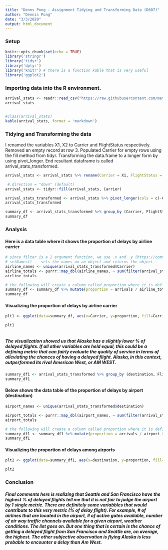 ```yaml
---
title: "Denns Pong - Assignment Tidying and Transforming Data (D607)"
author: "Dennis Pong"
date: "3/3/2020"
output: html_document
---
```



### Setup

```r
knitr::opts_chunk$set(echo = TRUE)
library('stringr')
library('tidyr')
library('dplyr')
library('knitr') # there is a function kable that is very useful
library('ggplot2')
```




### Importing data into the R environment.

```r

arrival_stats <- readr::read_csv("https://raw.githubusercontent.com/metis-macys-66898/data_607_sp2020/master/arrival_stats.csv")
arrival_stats


#class(arrival_stats)
kable(arrival_stats, format = 'markdown')
```



### Tidying and Transforming the data

I renamed the variables X1, X2 to Carrier and FlightStatus respectively. Removed an empty record at row 3. Populated Carrier for empty rows using the fill method from tidyr. Transforming the data.frame to a longer form by using pivot_longer. End resultant dataframe is called arrival_stats_transformed.
```r

arrival_stats <- arrival_stats %>% rename(Carrier = X1, FlightStatus = X2) %>% filter(!is.na(FlightStatus)) 

 #.direction = "down" (default)
arrival_stats <- tidyr::fill(arrival_stats, Carrier)

arrival_stats_transformed <- arrival_stats %>% pivot_longer(cols = c(-Carrier, -FlightStatus), names_to = "destination", values_to = "arrivals")
arrival_stats_transformed
```




```r
summary_df <- arrival_stats_transformed %>% group_by (Carrier, FlightStatus) %>% summarize_at ('arrivals', sum)
summary_df
```

### Analysis 

#### Here is a data table where it shows the proportion of delays by airline carrier

```r
# since filter is a 2 argument function, we use .x and .y (https://community.rstudio.com/t/function-argument-naming-conventions-x-vs-x/7764)
# setNames() -  sets the names on an object and returns the object
airline_names <- unique(arrival_stats_transformed$Carrier)
airline_totals <- purrr::map_dbl(airline_names, ~ sum(filter(arrival_stats_transformed, Carrier == .x)[['arrivals']])) %>% setNames(airline_names)
airline_totals

# the following will create a column called proportion where it is defined by arrivals divided by the total of the carrier from airline_totals 
summary_df <- summary_df %>% mutate(proportion = arrivals / airline_totals[Carrier])
summary_df
```

#### Visualizing the proportion of delays by airline carrier

```r
plt1 <- ggplot(data=summary_df, aes(x=Carrier, y=proportion, fill=Carrier)) + geom_bar(stat='identity', position="dodge") + ggtitle("Visualizing Proprotion of Delays between the 2 Carriers") + ylab("% of Delayed Flights")

plt1



```

##### The visualization showed us that Alaska has a slightly lower % of delayed flights. If all other variables are held equal, this could be a defining metric that can fairly evaluate the quality of service in terms of alleviating the chances of having a delayed flight. Alaska, in this context, outperformed its rival American West, or AM WEST.



```r

summary_df1 <- arrival_stats_transformed %>% group_by (destination, FlightStatus) %>% summarize_at ('arrivals', sum)
summary_df1

```

#### Below shows the data table of the proportion of delays by airport (destination)

```r

airport_names <- unique(arrival_stats_transformed$destination)

airport_totals <- purrr::map_dbl(airport_names, ~ sum(filter(arrival_stats_transformed, destination == .x)[['arrivals']])) %>% setNames(airport_names)
airport_totals

# the following will create a column called proportion where it is defined by arrivals divided by the total of each destination from airport_totals 
summary_df1 <- summary_df1 %>% mutate(proportion = arrivals / airport_totals[destination])
summary_df1
```

#### Visualizing the proportion of delays among airports

```r
plt2 <- ggplot(data=summary_df1, aes(x=destination, y=proportion, fill=FlightStatus)) + geom_bar(stat='identity', position="dodge") + ggtitle("Visualizing Proprotion of Delays across Airports") + ylab("% of Delayed Flights")

plt2

```

### Conclusion

##### Final comments here is realizing that Seattle and San Francisco have the highest % of delayed flights tell me that it is not fair to judge the airport by 1 single metric. There are definitely some variabbles that would contribute to this very metric (% of delay flight). For example, # of airlines that are located in the airport, # of active gates available, number of air way traffic channels available for a given airport, weather conditions. The list goes on. But one thing that is certain is the chance of getting a delayed flight from San Francisco and Seattle are, on average, the highest. The other subjective observation is flying Alaska is **less** probable to encounter a delay than Am West.
